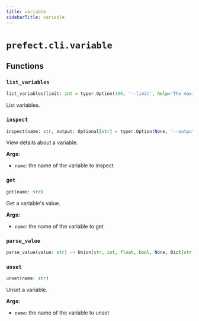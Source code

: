 ```yaml
---
title: variable
sidebarTitle: variable
---
```


# `prefect.cli.variable`

## Functions

### `list_variables` <sup><a href="https://github.com/prefecthq/prefect/blob/main/src/prefect/cli/variable.py#L23" target="_blank"><Icon icon="github" style="width: 14px; height: 14px;" /></a></sup>

```python
list_variables(limit: int = typer.Option(100, '--limit', help='The maximum number of variables to return.'))
```


List variables.


### `inspect` <sup><a href="https://github.com/prefecthq/prefect/blob/main/src/prefect/cli/variable.py#L64" target="_blank"><Icon icon="github" style="width: 14px; height: 14px;" /></a></sup>

```python
inspect(name: str, output: Optional[str] = typer.Option(None, '--output', '-o', help='Specify an output format. Currently supports: json'))
```


View details about a variable.

**Args:**
- `name`: the name of the variable to inspect


### `get` <sup><a href="https://github.com/prefecthq/prefect/blob/main/src/prefect/cli/variable.py#L100" target="_blank"><Icon icon="github" style="width: 14px; height: 14px;" /></a></sup>

```python
get(name: str)
```


Get a variable's value.

**Args:**
- `name`: the name of the variable to get


### `parse_value` <sup><a href="https://github.com/prefecthq/prefect/blob/main/src/prefect/cli/variable.py#L120" target="_blank"><Icon icon="github" style="width: 14px; height: 14px;" /></a></sup>

```python
parse_value(value: str) -> Union[str, int, float, bool, None, Dict[str, Any], List[str]]
```

### `unset` <sup><a href="https://github.com/prefecthq/prefect/blob/main/src/prefect/cli/variable.py#L171" target="_blank"><Icon icon="github" style="width: 14px; height: 14px;" /></a></sup>

```python
unset(name: str)
```


Unset a variable.

**Args:**
- `name`: the name of the variable to unset

